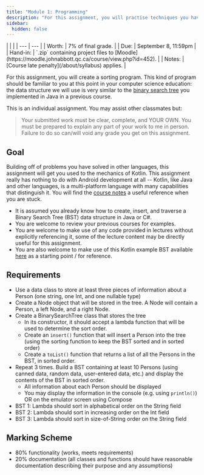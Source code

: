 ```yaml
---
title: "Module 1: Programming"
description: "For this assignment, you will practise techniques you have learned in Java, using the main programming language that we will use in this course. This semester, that will be Kotlin -- the official language of the Android development stack."
sidebar:
  hidden: false
---
```


<div class="first-col-header">
| | |
| --- | --- |
| Worth: | 7% of final grade. |
| Due: | September 8, 11:59pm |
| Hand-in: | `.zip` containing project files to [Moodle](https://moodle.johnabbott.qc.ca/course/view.php?id=452). |
| Notes: | [Course late penalty](/about/syllabus) applies. |
</div>

For this assignment, you will create a sorting program. This kind of program should be familiar to you at this point in your computer science education: the data structure we will use is very similar to the [binary search tree](https://en.wikipedia.org/wiki/Binary_search_tree) you implemented in Java in a previous course. 

This is an individual assignment. You may assist other classmates but:

> Your submitted work must be clear, complete, and YOUR OWN. You must be prepared to explain any part of your work to me in person. Failure to do so can/will void any grade you get on this assignment.

## Goal

Building off of problems you have solved in other languages, this assignment will get you used to the mechanics of Kotlin. This assignment really has nothing to do with Android development at all -- Kotlin, like Java and other languages, is a multi-platform language with many capabilities that distinguish it. You will find the [course notes](/lectures/unit-1-programming/01-intro-to-kotlin) a useful reference when you are stuck.

- It is assumed you already know how to create, insert, and traverse a Binary Search Tree (BST) data structure in Java or C#. 
- You are welcome to review your previous courses for examples. 
- You are welcome to make use of any code provided in lectures without explicitly referencing it, some of the lecture content may be directly useful for this assignment.
- You are also welcome to make use of this Kotlin example BST available [here](https://www.baeldung.com/kotlin/binary-tree) as a starting point / for reference.

## Requirements

- Use a data class to store at least three pieces of information about a Person (one string, one Int, and one nullable type)
- Create a Node object that will be stored in the tree. A Node will contain a Person, a left Node, and a right Node.
- Create a BinarySearchTree class that stores the tree
  - In its constructor, it should accept a lambda function that will be used to determine the sort order. 
  - Create an `insert()` function that will insert a Person into the tree (using the sorting function to keep the BST sorted and in sorted order)
  - Create a `toList()` function that returns a list of all the Persons in the BST, in sorted order.
- Repeat 3 times. Build a BST containing at least 10 Persons (using canned data, random data, user-entered data, etc.) and display the contents of the BST in sorted order.
  - All information about each Person should be displayed
  - You may display the information in the console (e.g. using `println()`) OR on the emulator screen using Compose
- BST 1: Lambda should sort in alphabetical order on the String field
- BST 2: Lambda should sort in increasing order on the Int field
- BST 3: Lambda should sort in size-of-String order on the String field

## Marking Scheme

- 80% functionality (works, meets requirements)
- 20% documentation (all classes and functions should have reasonable documentation describing their purpose and any assumptions)
